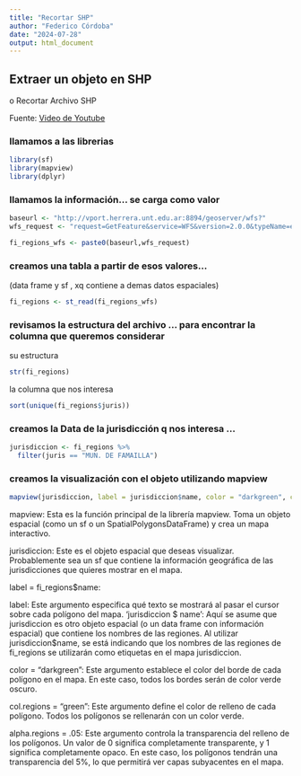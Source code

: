 ```yaml
---
title: "Recortar SHP"
author: "Federico Córdoba"
date: "2024-07-28"
output: html_document
---
```


## Extraer un objeto en SHP 
o Recortar Archivo SHP

Fuente: [Video de Youtube](https://www.youtube.com/watch?v=xBfuGQTAkuw)


### llamamos a las librerias

```r
library(sf)
library(mapview)
library(dplyr)
```

### llamamos la información... se carga como valor

```r
baseurl <- "http://vport.herrera.unt.edu.ar:8894/geoserver/wfs?"
wfs_request <- "request=GetFeature&service=WFS&version=2.0.0&typeName=espacio01:tuc_juris&outputFormat=application/json"

fi_regions_wfs <- paste0(baseurl,wfs_request)
```


### creamos una tabla a partir de esos valores...
(data frame y sf , xq contiene a demas datos espaciales)

```r
fi_regions <- st_read(fi_regions_wfs)
```
### revisamos la estructura del archivo ... para encontrar la columna que queremos considerar

su estructura

```r
str(fi_regions)
```
la columna que nos interesa

```r
sort(unique(fi_regions$juris))
```

### creamos la Data de la jurisdicción q nos interesa ...

```r
jurisdiccion <- fi_regions %>% 
  filter(juris == "MUN. DE FAMAILLA")
```

### creamos la visualización con el objeto utilizando mapview

```r
mapview(jurisdiccion, label = jurisdiccion$name, color = "darkgreen", col.regions = "green", alpha.regions = .05)
```


mapview: Esta es la función principal de la librería mapview. Toma un objeto espacial (como un sf o un SpatialPolygonsDataFrame) y crea un mapa interactivo.

jurisdiccion: 
Este es el objeto espacial que deseas visualizar. Probablemente sea un sf que contiene la información geográfica de las jurisdicciones que quieres mostrar en el mapa.

label = fi_regions$name:

label: Este argumento especifica qué texto se mostrará al pasar el cursor sobre cada polígono del mapa.
'jurisdiccion $ name': Aquí se asume que jurisdiccion es otro objeto espacial (o un data frame con información espacial) que contiene los nombres de las regiones. 
Al utilizar jurisdiccion$name, se está indicando que los nombres de las regiones de fi_regions se utilizarán como etiquetas en el mapa jurisdiccion.

color = "darkgreen":
Este argumento establece el color del borde de cada polígono en el mapa. En este caso, todos los bordes serán de color verde oscuro.

col.regions = "green":
Este argumento define el color de relleno de cada polígono. Todos los polígonos se rellenarán con un color verde.

alpha.regions = .05:
Este argumento controla la transparencia del relleno de los polígonos. Un valor de 0 significa completamente transparente, y 1 significa completamente opaco. En este caso, los polígonos tendrán una transparencia del 5%, lo que permitirá ver capas subyacentes en el mapa.




